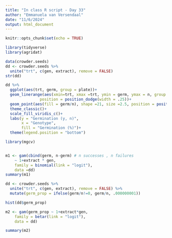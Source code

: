 ```yaml
---
title: "In class R script - Day 33"
author: "Emmanuela van Versendaal"
date: "11/6/2024"
output: html_document
---
```


```r
knitr::opts_chunk$set(echo = TRUE)
```

```r
library(tidyverse)
library(agridat)

data(crowder.seeds)
dd <- crowder.seeds %>% 
  unite("trt", c(gen, extract), remove = FALSE)
str(dd)

dd %>% 
  ggplot(aes(trt, germ, group = plate))+
  geom_linerange(aes(xmin=trt, xmax =trt, ymin = germ, ymax = n, group = plate), alpha = .85, 
               position = position_dodge(width = .25))+
  geom_point(aes(fill = germ/n), shape =21, size =2.5, position = position_dodge(width = .25), alpha = .85)+
  theme_classic()+
  scale_fill_viridis_c()+
  labs(y = "Germination (y, n)",
       x = "Genotype", 
       fill = "Germination (%)")+
  theme(legend.position = "bottom")
```

```r
library(mgcv)


m1 <- gam(cbind(germ, n-germ) # n successes , n failures 
    ~ 1+extract * gen, 
    family = binomial(link = "logit"),
    data =dd)
summary(m1)
```


```r
dd <- crowder.seeds %>% 
  unite("trt", c(gen, extract), remove = FALSE) %>% 
  mutate(germ_prop = ifelse(germ/n!=0, germ/n, .000000001))

hist(dd$germ_prop)
```
 
```r
m2 <- gam(germ_prop ~ 1+extract*gen,
    family = betar(link = "logit"),
    data = dd)

summary(m2)
```
 
 